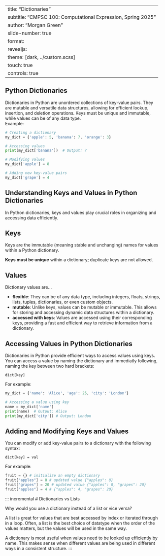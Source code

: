 
---
title: "Dictionaries"
subtitle: "CMPSC 100: Computational Expression, Spring 2025"
author: "Morgan Green"
slide-number: true
format:
  revealjs: 
    theme: [dark, ../custom.scss]
touch: true
controls: true
---
<!--
::: incremental
# Dictionaries | Welcome Activity

Use [this link](https://trinket.io/python/22232e8cdf) to respond to ANY of the following prompts (you don't need to do all of them). You can answer questions in the Discord thread or verbally in class. 

As you try things out, feel free to post your remixed trinkets in the Discord thread. 

- What happens when you change the numbers on line 9?
- What happens when you change `"Sally"` to a different name? 
- The value of `myCar`is a dictionary data type. Can you guess what the `{}`, `:`, and `,` do when you declare a dictionary? 
- How can you remove the name text from the animation?

## Seeds for future learning

The starter code includes `import` (lines 5-6) and some new string manipulations (line 17, 21). We will cover these topics in more detail in later classes. 

:::
-->
::: incremental
# Python Dictionaries

Dictionaries in Python are unordered collections of key-value pairs. They are mutable and versatile data structures, allowing for efficient lookup, insertion, and deletion operations. Keys must be unique and immutable, while values can be of any data type.
<br>
Example:
```python
# Creating a dictionary
my_dict = {'apple': 5, 'banana': 7, 'orange': 3}

# Accessing values
print(my_dict['banana'])  # Output: 7

# Modifying values
my_dict['apple'] = 8

# Adding new key-value pairs
my_dict['grape'] = 4

```

:::
::: incremental
# Understanding Keys and Values in Python Dictionaries

In Python dictionaries, keys and values play crucial roles in organizing and accessing data efficiently.

:::
::: incremental
# Keys

Keys are the immutable (meaning stable and unchanging) names for values within a Python dictionary. 

**Keys must be unique** within a dictionary; duplicate keys are not allowed.

:::
::: incremental

## Values

Dictionary values are... 

* **flexible**: They can be of any data type, including integers, floats, strings, lists, tuples, dictionaries, or even custom objects.
* **mutable**: Unlike keys, values can be mutable or immutable. This allows for storing and accessing dynamic data structures within a dictionary.
* **accessed with keys**: Values are accessed using their corresponding keys, providing a fast and efficient way to retrieve information from a dictionary.


:::
::: incremental
# Accessing Values in Python Dictionaries 

Dictionaries in Python provide efficient ways to access values using keys. You can access a value by naming the dictionary and immediatly following, naming the key between two hard brackets:

`dict[key]`

For example: 

```python
my_dict = {'name': 'Alice', 'age': 25, 'city': 'London'}

# Accessing a value using key
name = my_dict['name'] 
print(name)  # Output: Alice
print(my_dict['city']) # Output: London 
```

:::
::: incremental
# Adding and Modifying Keys and Values

You can modify or add key-value pairs to a dictionary with the following syntax:

`dict[key] = val`

For example:
```python
fruit = {} # initialize an empty dictionary
fruit["apples"] = 8 # updated value {"apples": 8}
fruit["grapes"] = 20 # updated value {"apples": 8, "grapes": 20}
fruit["apples"] = 4 # {"apples": 4, "grapes": 20}
```

:::
::: incremental
# Dictionaries vs Lists

Why would you use a dictionary instead of a list or vice versa? 

A list is great for values that are best accessed by index or iterated through in a loop. Often, a list is the best choice of datatype when the order of the values matters, but the values will be used in the same way.

A dictionary is most useful when values need to be looked up efficiently by name. This makes sense when different values are being used in different ways in a consistent structure. :::
